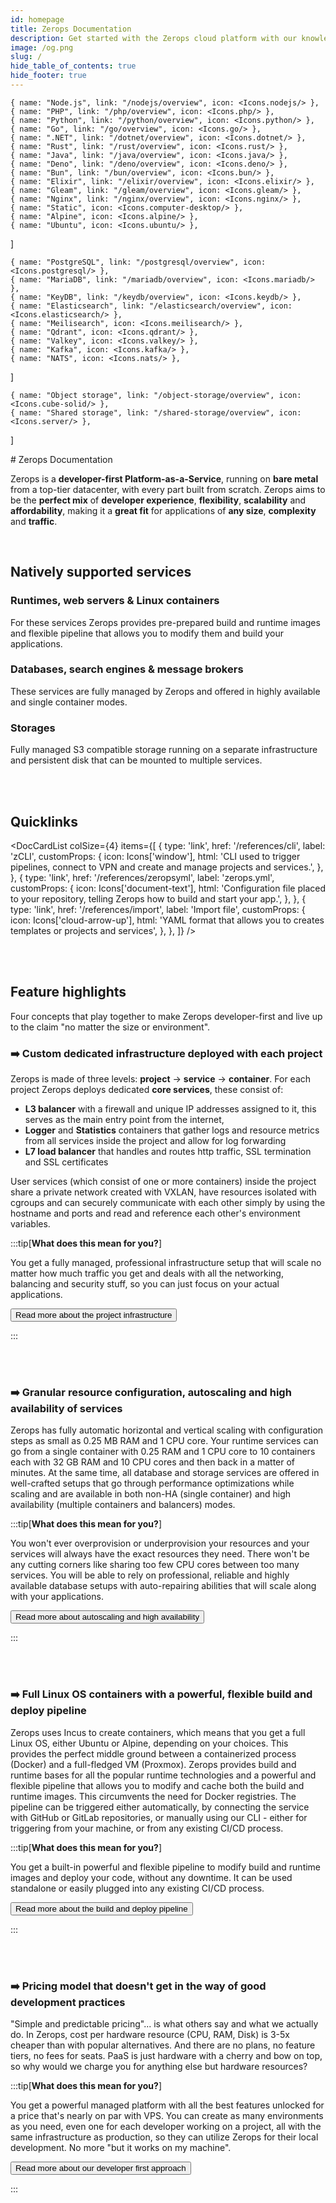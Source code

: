 ```yaml
---
id: homepage
title: Zerops Documentation
description: Get started with the Zerops cloud platform with our knowledge base.
image: /og.png
slug: /
hide_table_of_contents: true
hide_footer: true
---
```



<BackgroundPattern />

    { name: "Node.js", link: "/nodejs/overview", icon: <Icons.nodejs/> },
    { name: "PHP", link: "/php/overview", icon: <Icons.php/> },
    { name: "Python", link: "/python/overview", icon: <Icons.python/> },
    { name: "Go", link: "/go/overview", icon: <Icons.go/> },
    { name: ".NET", link: "/dotnet/overview", icon: <Icons.dotnet/> },
    { name: "Rust", link: "/rust/overview", icon: <Icons.rust/> },
    { name: "Java", link: "/java/overview", icon: <Icons.java/> },
    { name: "Deno", link: "/deno/overview", icon: <Icons.deno/> },
    { name: "Bun", link: "/bun/overview", icon: <Icons.bun/> },
    { name: "Elixir", link: "/elixir/overview", icon: <Icons.elixir/> },
    { name: "Gleam", link: "/gleam/overview", icon: <Icons.gleam/> },
    { name: "Nginx", link: "/nginx/overview", icon: <Icons.nginx/> },
    { name: "Static", icon: <Icons.computer-desktop/> },
    { name: "Alpine", icon: <Icons.alpine/> },
    { name: "Ubuntu", icon: <Icons.ubuntu/> },
]

    { name: "PostgreSQL", link: "/postgresql/overview", icon: <Icons.postgresql/> },
    { name: "MariaDB", link: "/mariadb/overview", icon: <Icons.mariadb/> },
    { name: "KeyDB", link: "/keydb/overview", icon: <Icons.keydb/> },
    { name: "Elasticsearch", link: "/elasticsearch/overview", icon: <Icons.elasticsearch/> },
    { name: "Meilisearch", icon: <Icons.meilisearch/> },
    { name: "Qdrant", icon: <Icons.qdrant/> },
    { name: "Valkey", icon: <Icons.valkey/> },
    { name: "Kafka", icon: <Icons.kafka/> },
    { name: "NATS", icon: <Icons.nats/> },
]

    { name: "Object storage", link: "/object-storage/overview", icon: <Icons.cube-solid/> },
    { name: "Shared storage", link: "/shared-storage/overview", icon: <Icons.server/> },
]

<div className="!max-w-xxl !mx-none">
# Zerops Documentation

Zerops is a **developer-first Platform-as-a-Service**, running on **bare metal** from a top-tier datacenter, with every part built from scratch. Zerops aims to be the **perfect mix** of **developer experience**, **flexibility**, **scalability** and **affordability**, making it a **great fit** for applications of **any size**, **complexity** and **traffic**.

<br />

## Natively supported services

### Runtimes, web servers & Linux containers

For these services Zerops provides pre-prepared build and runtime images and flexible pipeline that allows you to modify them and build your applications.

<TechCard
items={runtimes} />

### Databases, search engines & message brokers

These services are fully managed by Zerops and offered in highly available and single container modes.

<TechCard
items={databases} />

### Storages

Fully managed S3 compatible storage running on a separate infrastructure and persistent disk that can be mounted to multiple services.

<TechCard
items={storages} />

<br />
<br />

## Quicklinks

<DocCardList
  colSize={4}
  items={[
    {
      type: 'link',
      href: '/references/cli',
      label: 'zCLI',
      customProps: {
        icon: Icons['window'],
        html: 'CLI used to trigger pipelines, connect to VPN and create and manage projects and services.',
      },
    },
    {
      type: 'link',
      href: '/references/zeropsyml',
      label: 'zerops.yml',
      customProps: {
        icon: Icons['document-text'],
        html: 'Configuration file placed to your repository, telling Zerops how to build and start your app.',
      },
    },
    {
      type: 'link',
      href: '/references/import',
      label: 'Import file',
      customProps: {
        icon: Icons['cloud-arrow-up'],
        html: 'YAML format that allows you to creates templates or projects and services',
      },
    },
  ]}
/>

<br />
<br />

## Feature highlights

Four concepts that play together to make Zerops developer-first and live up to the claim "no matter the size or environment".

### ➡️ Custom dedicated infrastructure deployed with each project

Zerops is made of three levels: **project** -> **service** -> **container**. For each project Zerops deploys dedicated **core services**, these consist of:

- **L3 balancer** with a firewall and unique IP addresses assigned to it, this serves as the main entry point from the internet,
- **Logger** and **Statistics** containers that gather logs and resource metrics from all services inside the project and allow for log forwarding
- **L7 load balancer** that handles and routes http traffic, SSL termination and SSL certificates

User services (which consist of one or more containers) inside the project share a private network created with VXLAN, have resources isolated with cgroups and can securely communicate with each other simply by using the hostname and ports and read and reference each other's environment variables.

:::tip[**What does this mean for you?**]

You get a fully managed, professional infrastructure setup that will scale no matter how much traffic you get and deals with all the networking, balancing and security stuff, so you can just focus on your actual applications.

<Button variant="secondary"><Link href="/features/infrastructure">Read more about the project infrastructure</Link></Button>

:::

<br />
<br />

### ➡️ Granular resource configuration, autoscaling and high availability of services

Zerops has fully automatic horizontal and vertical scaling with configuration steps as small as 0.25 MB RAM and 1 CPU core. Your runtime services can go from a single container with 0.25 RAM and 1 CPU core to 10 containers each with 32 GB RAM and 10 CPU cores and then back in a matter of minutes. At the same time, all database and storage services are offered in well-crafted setups that go through performance optimizations while scaling and are available in both non-HA (single container) and high availability (multiple containers and balancers) modes.

:::tip[**What does this mean for you?**]

You won't ever overprovision or underprovision your resources and your services will always have the exact resources they need. There won't be any cutting corners like sharing too few CPU cores between too many services. You will be able to rely on professional, reliable and highly available database setups with auto-repairing abilities that will scale along with your applications.

<Button variant="secondary"><Link href="/features/scaling-ha">Read more about autoscaling and high availability</Link></Button>

:::

<br />
<br />

### ➡️ Full Linux OS containers with a powerful, flexible build and deploy pipeline

Zerops uses Incus to create containers, which means that you get a full Linux OS, either Ubuntu or Alpine, depending on your choices. This provides the perfect middle ground between a containerized process (Docker) and a full-fledged VM (Proxmox). Zerops provides build and runtime bases for all the popular runtime technologies and a powerful and flexible pipeline that allows you to modify and cache both the build and runtime images. This circumvents the need for Docker registries. The pipeline can be triggered either automatically, by connecting the service with GitHub or GitLab repositories, or manually using our CLI - either for triggering from your machine, or from any existing CI/CD process.

:::tip[**What does this mean for you?**]

You get a built-in powerful and flexible pipeline to modify build and runtime images and deploy your code, without any downtime. It can be used standalone or easily plugged into any existing CI/CD process.

<Button variant="secondary"><Link href="/features/pipeline">Read more about the build and deploy pipeline</Link></Button>

:::

<br />
<br />

### ➡️ Pricing model that doesn't get in the way of good development practices

"Simple and predictable pricing"... is what others say and what we actually do. In Zerops, cost per hardware resource (CPU, RAM, Disk) is 3-5x cheaper than with popular alternatives. And there are no plans, no feature tiers, no fees for seats. PaaS is just hardware with a cherry and bow on top, so why would we charge you for anything else but hardware resources?

:::tip[**What does this mean for you?**]

You get a powerful managed platform with all the best features unlocked for a price that's nearly on par with VPS. You can create as many environments as you need, even one for each developer working on a project, all with the same infrastructure as production, so they can utilize Zerops for their local development. No more "but it works on my machine".

<Button variant="secondary"><Link href="/features/developer-first">Read more about our developer first approach</Link></Button>

:::
</div>
